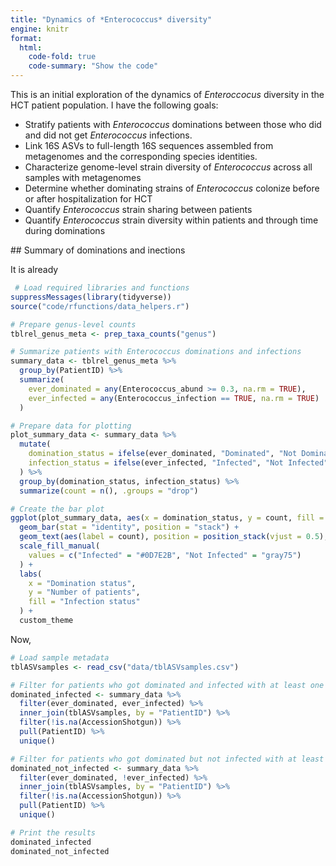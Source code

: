 ```yaml
---
title: "Dynamics of *Enterococcus* diversity"
engine: knitr
format:
  html:
    code-fold: true
    code-summary: "Show the code"
---
```


This is an initial exploration of the dynamics of *Enteroccocus* diversity in the HCT patient population. I have the following goals:

 - Stratify patients with *Enterococcus* dominations between those who did and did not get *Enterococcus* infections.
 - Link 16S ASVs to full-length 16S sequences assembled from metagenomes and the corresponding species identities.
 - Characterize genome-level strain diversity of *Enterococcus* across all samples with metagenomes
 - Determine whether dominating strains of *Enterococcus* colonize before or after hospitalization for HCT
 - Quantify *Enterococcus* strain sharing between patients
 - Quantify *Enterococcus* strain diversity within patients and through time during dominations

 ## Summary of dominations and inections
 
 It is already

```r
 # Load required libraries and functions
suppressMessages(library(tidyverse))
source("code/rfunctions/data_helpers.r")

# Prepare genus-level counts
tblrel_genus_meta <- prep_taxa_counts("genus")

# Summarize patients with Enterococcus dominations and infections
summary_data <- tblrel_genus_meta %>%
  group_by(PatientID) %>%
  summarize(
    ever_dominated = any(Enterococcus_abund >= 0.3, na.rm = TRUE),
    ever_infected = any(Enterococcus_infection == TRUE, na.rm = TRUE)
  )

# Prepare data for plotting
plot_summary_data <- summary_data %>%
  mutate(
    domination_status = ifelse(ever_dominated, "Dominated", "Not Dominated"),
    infection_status = ifelse(ever_infected, "Infected", "Not Infected")
  ) %>%
  group_by(domination_status, infection_status) %>%
  summarize(count = n(), .groups = "drop")

# Create the bar plot
ggplot(plot_summary_data, aes(x = domination_status, y = count, fill = infection_status)) +
  geom_bar(stat = "identity", position = "stack") +
  geom_text(aes(label = count), position = position_stack(vjust = 0.5), color = "black") +
  scale_fill_manual(
    values = c("Infected" = "#0D7E2B", "Not Infected" = "gray75")
  ) +
  labs(
    x = "Domination status",
    y = "Number of patients",
    fill = "Infection status"
  ) +
  custom_theme
```

Now,

```r
# Load sample metadata
tblASVsamples <- read_csv("data/tblASVsamples.csv")

# Filter for patients who got dominated and infected with at least one AccessionShotgun
dominated_infected <- summary_data %>%
  filter(ever_dominated, ever_infected) %>%
  inner_join(tblASVsamples, by = "PatientID") %>%
  filter(!is.na(AccessionShotgun)) %>%
  pull(PatientID) %>%
  unique()

# Filter for patients who got dominated but not infected with at least one AccessionShotgun
dominated_not_infected <- summary_data %>%
  filter(ever_dominated, !ever_infected) %>%
  inner_join(tblASVsamples, by = "PatientID") %>%
  filter(!is.na(AccessionShotgun)) %>%
  pull(PatientID) %>%
  unique()

# Print the results
dominated_infected
dominated_not_infected
```